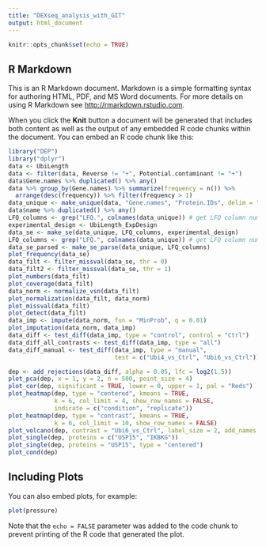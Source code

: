```yaml
---
title: "DEXseq_analysis_with_GIT"
output: html_document
---
```


```r
knitr::opts_chunk$set(echo = TRUE)
```

## R Markdown

This is an R Markdown document. Markdown is a simple formatting syntax for authoring HTML, PDF, and MS Word documents. For more details on using R Markdown see <http://rmarkdown.rstudio.com>.

When you click the **Knit** button a document will be generated that includes both content as well as the output of any embedded R code chunks within the document. You can embed an R code chunk like this:

```r

library("DEP")
library("dplyr")
data <- UbiLength
data <- filter(data, Reverse != "+", Potential.contaminant != "+")
data$Gene.names %>% duplicated() %>% any()
data %>% group_by(Gene.names) %>% summarize(frequency = n()) %>% 
  arrange(desc(frequency)) %>% filter(frequency > 1)
data_unique <- make_unique(data, "Gene.names", "Protein.IDs", delim = ";")
data$name %>% duplicated() %>% any()
LFQ_columns <- grep("LFQ.", colnames(data_unique)) # get LFQ column numbers
experimental_design <- UbiLength_ExpDesign
data_se <- make_se(data_unique, LFQ_columns, experimental_design)
LFQ_columns <- grep("LFQ.", colnames(data_unique)) # get LFQ column numbers
data_se_parsed <- make_se_parse(data_unique, LFQ_columns)
plot_frequency(data_se)
data_filt <- filter_missval(data_se, thr = 0)
data_filt2 <- filter_missval(data_se, thr = 1)
plot_numbers(data_filt)
plot_coverage(data_filt)
data_norm <- normalize_vsn(data_filt)
plot_normalization(data_filt, data_norm)
plot_missval(data_filt)
plot_detect(data_filt)
data_imp <- impute(data_norm, fun = "MinProb", q = 0.01)
plot_imputation(data_norm, data_imp)
data_diff <- test_diff(data_imp, type = "control", control = "Ctrl")
data_diff_all_contrasts <- test_diff(data_imp, type = "all")
data_diff_manual <- test_diff(data_imp, type = "manual", 
                              test = c("Ubi4_vs_Ctrl", "Ubi6_vs_Ctrl"))

dep <- add_rejections(data_diff, alpha = 0.05, lfc = log2(1.5))
plot_pca(dep, x = 1, y = 2, n = 500, point_size = 4)
plot_cor(dep, significant = TRUE, lower = 0, upper = 1, pal = "Reds")
plot_heatmap(dep, type = "centered", kmeans = TRUE, 
             k = 6, col_limit = 4, show_row_names = FALSE,
             indicate = c("condition", "replicate"))
plot_heatmap(dep, type = "contrast", kmeans = TRUE, 
             k = 6, col_limit = 10, show_row_names = FALSE)
plot_volcano(dep, contrast = "Ubi6_vs_Ctrl", label_size = 2, add_names = TRUE)
plot_single(dep, proteins = c("USP15", "IKBKG"))
plot_single(dep, proteins = "USP15", type = "centered")
plot_cond(dep)

```

## Including Plots

You can also embed plots, for example:

```r
plot(pressure)
```

Note that the `echo = FALSE` parameter was added to the code chunk to prevent printing of the R code that generated the plot.
